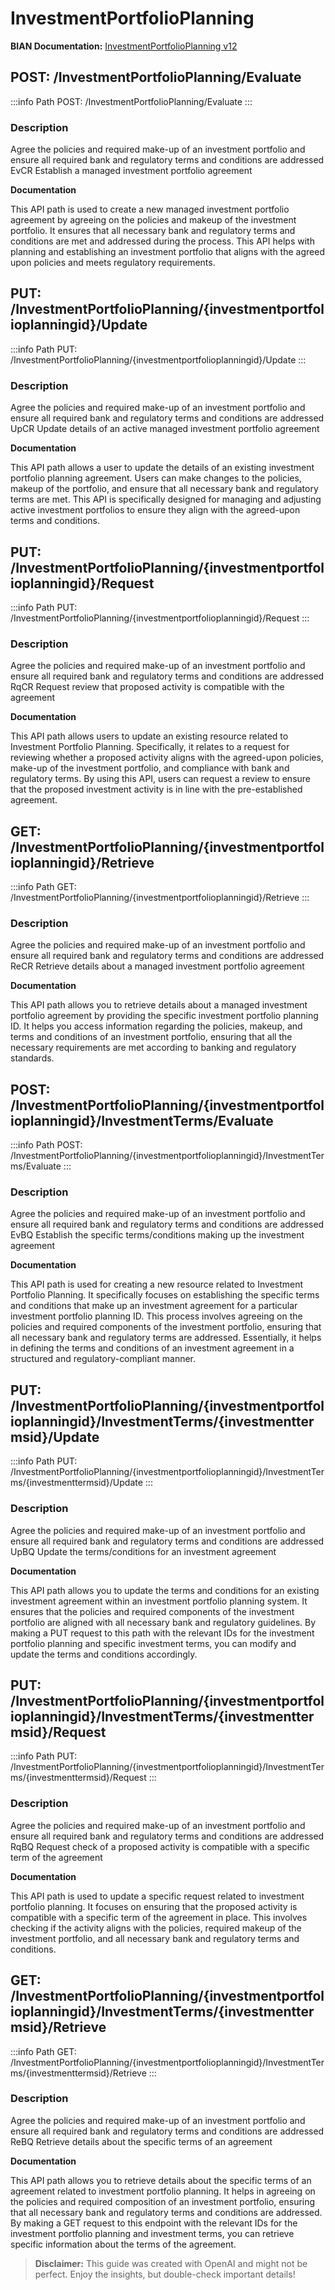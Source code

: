 # InvestmentPortfolioPlanning

**BIAN Documentation:** [InvestmentPortfolioPlanning v12](https://app.swaggerhub.com/apis/BIAN-3/InvestmentPortfolioPlanning/12.0.0)

## POST: /InvestmentPortfolioPlanning/Evaluate

:::info Path
POST: /InvestmentPortfolioPlanning/Evaluate
:::

### Description

Agree the policies and required make\-up of an investment portfolio and ensure all required bank and regulatory terms and conditions are addressed EvCR Establish a managed investment portfolio agreement

**Documentation**

This API path is used to create a new managed investment portfolio agreement by agreeing on the policies and makeup of the investment portfolio\. It ensures that all necessary bank and regulatory terms and conditions are met and addressed during the process\. This API helps with planning and establishing an investment portfolio that aligns with the agreed upon policies and meets regulatory requirements\.

## PUT: /InvestmentPortfolioPlanning/\{investmentportfolioplanningid\}/Update

:::info Path
PUT: /InvestmentPortfolioPlanning/\{investmentportfolioplanningid\}/Update
:::

### Description

Agree the policies and required make\-up of an investment portfolio and ensure all required bank and regulatory terms and conditions are addressed UpCR Update details of an active managed investment portfolio agreement

**Documentation**

This API path allows a user to update the details of an existing investment portfolio planning agreement\. Users can make changes to the policies\, makeup of the portfolio\, and ensure that all necessary bank and regulatory terms are met\. This API is specifically designed for managing and adjusting active investment portfolios to ensure they align with the agreed\-upon terms and conditions\.

## PUT: /InvestmentPortfolioPlanning/\{investmentportfolioplanningid\}/Request

:::info Path
PUT: /InvestmentPortfolioPlanning/\{investmentportfolioplanningid\}/Request
:::

### Description

Agree the policies and required make\-up of an investment portfolio and ensure all required bank and regulatory terms and conditions are addressed RqCR Request review that proposed activity is compatible with the agreement

**Documentation**

This API path allows users to update an existing resource related to Investment Portfolio Planning\. Specifically\, it relates to a request for reviewing whether a proposed activity aligns with the agreed\-upon policies\, make\-up of the investment portfolio\, and compliance with bank and regulatory terms\. By using this API\, users can request a review to ensure that the proposed investment activity is in line with the pre\-established agreement\.

## GET: /InvestmentPortfolioPlanning/\{investmentportfolioplanningid\}/Retrieve

:::info Path
GET: /InvestmentPortfolioPlanning/\{investmentportfolioplanningid\}/Retrieve
:::

### Description

Agree the policies and required make\-up of an investment portfolio and ensure all required bank and regulatory terms and conditions are addressed ReCR Retrieve details about a managed investment portfolio agreement

**Documentation**

This API path allows you to retrieve details about a managed investment portfolio agreement by providing the specific investment portfolio planning ID\. It helps you access information regarding the policies\, makeup\, and terms and conditions of an investment portfolio\, ensuring that all the necessary requirements are met according to banking and regulatory standards\.

## POST: /InvestmentPortfolioPlanning/\{investmentportfolioplanningid\}/InvestmentTerms/Evaluate

:::info Path
POST: /InvestmentPortfolioPlanning/\{investmentportfolioplanningid\}/InvestmentTerms/Evaluate
:::

### Description

Agree the policies and required make\-up of an investment portfolio and ensure all required bank and regulatory terms and conditions are addressed EvBQ Establish the specific terms/conditions making up the investment agreement

**Documentation**

This API path is used for creating a new resource related to Investment Portfolio Planning\. It specifically focuses on establishing the specific terms and conditions that make up an investment agreement for a particular investment portfolio planning ID\. This process involves agreeing on the policies and required components of the investment portfolio\, ensuring that all necessary bank and regulatory terms are addressed\. Essentially\, it helps in defining the terms and conditions of an investment agreement in a structured and regulatory\-compliant manner\.

## PUT: /InvestmentPortfolioPlanning/\{investmentportfolioplanningid\}/InvestmentTerms/\{investmenttermsid\}/Update

:::info Path
PUT: /InvestmentPortfolioPlanning/\{investmentportfolioplanningid\}/InvestmentTerms/\{investmenttermsid\}/Update
:::

### Description

Agree the policies and required make\-up of an investment portfolio and ensure all required bank and regulatory terms and conditions are addressed UpBQ Update the terms/conditions for an investment agreement

**Documentation**

This API path allows you to update the terms and conditions for an existing investment agreement within an investment portfolio planning system\. It ensures that the policies and required components of the investment portfolio are aligned with all necessary bank and regulatory guidelines\. By making a PUT request to this path with the relevant IDs for the investment portfolio planning and specific investment terms\, you can modify and update the terms and conditions accordingly\.

## PUT: /InvestmentPortfolioPlanning/\{investmentportfolioplanningid\}/InvestmentTerms/\{investmenttermsid\}/Request

:::info Path
PUT: /InvestmentPortfolioPlanning/\{investmentportfolioplanningid\}/InvestmentTerms/\{investmenttermsid\}/Request
:::

### Description

Agree the policies and required make\-up of an investment portfolio and ensure all required bank and regulatory terms and conditions are addressed RqBQ Request check of a proposed activity is compatible with a specific term of the agreement

**Documentation**

This API path is used to update a specific request related to investment portfolio planning\. It focuses on ensuring that the proposed activity is compatible with a specific term of the agreement in place\. This involves checking if the activity aligns with the policies\, required makeup of the investment portfolio\, and all necessary bank and regulatory terms and conditions\.

## GET: /InvestmentPortfolioPlanning/\{investmentportfolioplanningid\}/InvestmentTerms/\{investmenttermsid\}/Retrieve

:::info Path
GET: /InvestmentPortfolioPlanning/\{investmentportfolioplanningid\}/InvestmentTerms/\{investmenttermsid\}/Retrieve
:::

### Description

Agree the policies and required make\-up of an investment portfolio and ensure all required bank and regulatory terms and conditions are addressed ReBQ Retrieve details about the specific terms of an agreement

**Documentation**

This API path allows you to retrieve details about the specific terms of an agreement related to investment portfolio planning\. It helps in agreeing on the policies and required composition of an investment portfolio\, ensuring that all necessary bank and regulatory terms and conditions are addressed\. By making a GET request to this endpoint with the relevant IDs for the investment portfolio planning and investment terms\, you can retrieve specific information about the terms of the agreement\.

> **Disclaimer:** This guide was created with OpenAI and might not be perfect. Enjoy the insights, but double-check important details!
